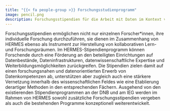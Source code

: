 ---
title: "{{< fa people-group >}} Forschungsstudienprogramm"
image: pencil.png
description: Forschungsstipendien für die Arbeit mit Daten im Kontext von HERMES
---

Forschungsstipendien ermöglichen nicht nur einzelnen Forscher*innen, ihre individuelle Forschung durchzuführen, sie dienen im Zusammenhang von HERMES ebenso als Instrument zur Herstellung von kollaborativen Lern- und Forschungsräumen. Im HERMES-Stipendienprogramm können Forschende durch eine Förderung an den beteiligten Einrichtungen auf Datenbestände, Dateninfrastrukturen, datenwissenschaftliche Expertise und Weiterbildungsmöglichkeiten zurückgreifen. Die Stipendien zielen damit auf einen forschungsnahen und datenorientierten Erwerb von Datenkompetenzen ab, unterstützen aber zugleich auch eine stärkere Vernetzung innerhalb des wissenschaftlichen Feldes wie eine Etablierung derartiger Methoden in den entsprechenden Fächern. Ausgehend von den existierenden Stipendienprogrammen an der DNB und am IEG werden im Rahmen von HERMES sowohl zusätzliche Forschungsstipendien vergeben als auch die bestehenden Programme konzeptionell weiterentwickelt.
